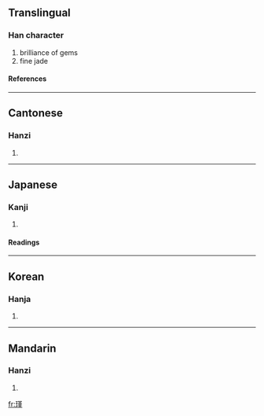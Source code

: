 ==Translingual==
===Han character===
{{Han char|rn=96|rad=玉|as=11|sn=15|four=1411<sub>4</sub>|canj=一土廿中一 (MGTLM)}}
# brilliance of gems
# fine jade
====References====
{{Han ref|kx=0740.180|dkj=21187|dj=1150.100|hdz=21133.090|uh=747E|ud=29822|bh=BD40|bd=48448}}

----
==Cantonese==
===Hanzi===
{{yue-hanzi|jyut=|y=gan2, gan6}}
# {{defn|Cantonese}}

----
==Japanese==
===Kanji===
{{ja-kanji|grade=|rs=玉11}}
# {{defn|Japanese}} 
====Readings====
{{ja-readings|on=[[きん]] (kin)|kun=|nanori=}}

----
==Korean==
===Hanja===
{{ko-hanja|hangeul=근|eumhun=|rv=geun|mr=kŭn|y=kun}}
# {{defn|Korean}}

----
==Mandarin==
===Hanzi===
{{cmn-hanzi|pin=[[jǐn]] ([[jin3]])|wg=chin<sup>3</sup>}}
# {{defn|Mandarin}}

[[fr:瑾]]